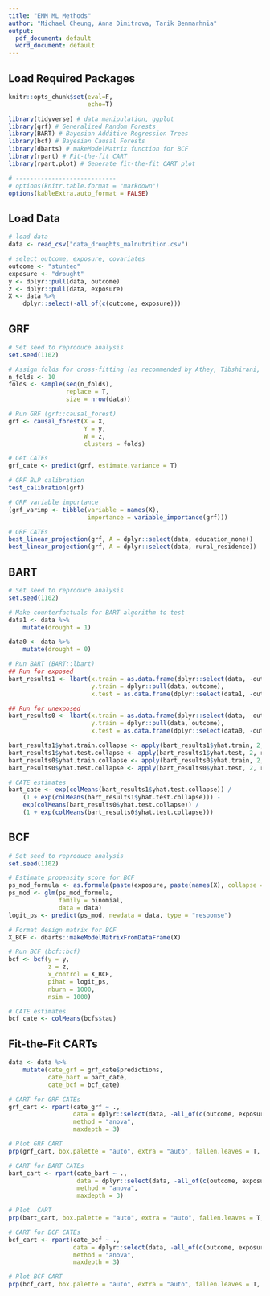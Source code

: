 ```yaml
---
title: "EMM ML Methods"
author: "Michael Cheung, Anna Dimitrova, Tarik Benmarhnia"
output:
  pdf_document: default
  word_document: default
---
```


## Load Required Packages

```r
knitr::opts_chunk$set(eval=F,
                      echo=T)
```

```r
library(tidyverse) # data manipulation, ggplot
library(grf) # Generalized Random Forests
library(BART) # Bayesian Additive Regression Trees
library(bcf) # Bayesian Causal Forests
library(dbarts) # makeModelMatrix function for BCF
library(rpart) # Fit-the-fit CART
library(rpart.plot) # Generate fit-the-fit CART plot

# ----------------------------
# options(knitr.table.format = "markdown")
options(kableExtra.auto_format = FALSE)
```

## Load Data

```r
# load data
data <- read_csv("data_droughts_malnutrition.csv")

# select outcome, exposure, covariates
outcome <- "stunted"
exposure <- "drought"
y <- dplyr::pull(data, outcome)
z <- dplyr::pull(data, exposure)
X <- data %>%
    dplyr::select(-all_of(c(outcome, exposure)))
```

## GRF

```r

# Set seed to reproduce analysis
set.seed(1102)

# Assign folds for cross-fitting (as recommended by Athey, Tibshirani, Wager 2019 and Shiba, Inoue 2024)
n_folds <- 10
folds <- sample(seq(n_folds), 
                replace = T, 
                size = nrow(data))

# Run GRF (grf::causal_forest)
grf <- causal_forest(X = X,
                     Y = y,
                     W = z,
                     clusters = folds)

# Get CATEs 
grf_cate <- predict(grf, estimate.variance = T)

# GRF BLP calibration
test_calibration(grf)

# GRF variable importance
(grf_varimp <- tibble(variable = names(X),
                      importance = variable_importance(grf)))

# GRF CATEs 
best_linear_projection(grf, A = dplyr::select(data, education_none))
best_linear_projection(grf, A = dplyr::select(data, rural_residence))
```

## BART

```r

# Set seed to reproduce analysis
set.seed(1102)

# Make counterfactuals for BART algorithm to test
data1 <- data %>%
    mutate(drought = 1)

data0 <- data %>%
    mutate(drought = 0)

# Run BART (BART::lbart)
## Run for exposed
bart_results1 <- lbart(x.train = as.data.frame(dplyr::select(data, -outcome)),
                       y.train = dplyr::pull(data, outcome),
                       x.test = as.data.frame(dplyr::select(data1, -outcome)))

## Run for unexposed
bart_results0 <- lbart(x.train = as.data.frame(dplyr::select(data, -outcome)),
                       y.train = dplyr::pull(data, outcome),
                       x.test = as.data.frame(dplyr::select(data0, -outcome)))

bart_results1$yhat.train.collapse <- apply(bart_results1$yhat.train, 2, rbind)
bart_results1$yhat.test.collapse <- apply(bart_results1$yhat.test, 2, rbind)
bart_results0$yhat.train.collapse <- apply(bart_results0$yhat.train, 2, rbind)
bart_results0$yhat.test.collapse <- apply(bart_results0$yhat.test, 2, rbind)

# CATE estimates
bart_cate <- exp(colMeans(bart_results1$yhat.test.collapse)) /
    (1 + exp(colMeans(bart_results1$yhat.test.collapse))) -
    exp(colMeans(bart_results0$yhat.test.collapse)) /
    (1 + exp(colMeans(bart_results0$yhat.test.collapse)))
```

## BCF

```r

# Set seed to reproduce analysis
set.seed(1102)

# Estimate propensity score for BCF
ps_mod_formula <- as.formula(paste(exposure, paste(names(X), collapse = " + "), sep = "~"))
ps_mod <- glm(ps_mod_formula,
              family = binomial,
              data = data)
logit_ps <- predict(ps_mod, newdata = data, type = "response")

# Format design matrix for BCF
X_BCF <- dbarts::makeModelMatrixFromDataFrame(X)

# Run BCF (bcf::bcf)
bcf <- bcf(y = y,
           z = z,
           x_control = X_BCF,
           pihat = logit_ps,
           nburn = 1000,
           nsim = 1000)

# CATE estimates
bcf_cate <- colMeans(bcfs$tau)
```

## Fit-the-Fit CARTs

``` r

data <- data %>%
    mutate(cate_grf = grf_cate$predictions,
           cate_bart = bart_cate,
           cate_bcf = bcf_cate)

# CART for GRF CATEs
grf_cart <- rpart(cate_grf ~ ., 
                  data = dplyr::select(data, -all_of(c(outcome, exposure, "cate_bart", "cate_bcf"))),
                  method = "anova", 
                  maxdepth = 3)

# Plot GRF CART
prp(grf_cart, box.palette = "auto", extra = "auto", fallen.leaves = T, type = 2, varlen = 0)

# CART for BART CATEs
bart_cart <- rpart(cate_bart ~ ., 
                   data = dplyr::select(data, -all_of(c(outcome, exposure, "cate_grf", "cate_bcf"))),
                   method = "anova", 
                   maxdepth = 3)

# Plot  CART
prp(bart_cart, box.palette = "auto", extra = "auto", fallen.leaves = T, type = 2, varlen = 0)

# CART for BCF CATEs
bcf_cart <- rpart(cate_bcf ~ ., 
                  data = dplyr::select(data, -all_of(c(outcome, exposure, "cate_grf", "cate_bart"))),
                  method = "anova", 
                  maxdepth = 3)

# Plot BCF CART
prp(bcf_cart, box.palette = "auto", extra = "auto", fallen.leaves = T, type = 2, varlen = 0)
```
